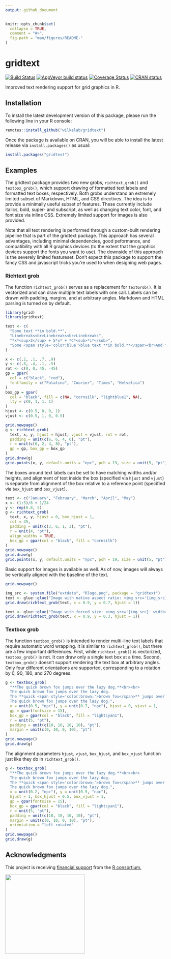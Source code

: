 ```yaml
---
output: github_document
---
```


<!-- README.md is generated from README.Rmd. Please edit that file -->

```r
knitr::opts_chunk$set(
  collapse = TRUE,
  comment = "#>",
  fig.path = "man/figures/README-"
)
```

# gridtext

<!-- badges: start -->
[![Build Status](https://travis-ci.org/wilkelab/gridtext.svg?branch=master)](https://travis-ci.org/wilkelab/gridtext)
[![AppVeyor build status](https://ci.appveyor.com/api/projects/status/github/wilkelab/gridtext?branch=master&svg=true)](https://ci.appveyor.com/project/clauswilke/gridtext)
[![Coverage Status](https://img.shields.io/codecov/c/github/wilkelab/gridtext/master.svg)](https://codecov.io/github/wilkelab/gridtext?branch=master)
[![CRAN status](https://www.r-pkg.org/badges/version/gridtext)](https://cran.r-project.org/package=gridtext)
<!-- badges: end -->

Improved text rendering support for grid graphics in R.


## Installation

To install the latest development version of this package, please run the following line in your R console:

```r
remotes::install_github("wilkelab/gridtext")
```

Once the package is available on CRAN, you will be able to install the latest release via `install.packages()` as usual:

```r
install.packages("gridtext")
```


## Examples

The gridtext package provides two new grobs, `richtext_grob()` and `textbox_grob()`, which support drawing of formatted text labels and formatted text boxes, respectively. Both grobs understand an extremely limited subset of Markdown, HTML, and CSS directives. The idea is to provide a minimally useful subset of features. These currently include italics, bold, super- and subscript, as well as changing text color, font, and font size via inline CSS. Extremely limited support for images is also provided.

Note that all text rendering is performed through a custom-built rendering pipeline that is part of the gridtext package. This approach has several advantages, including minimal dependencies, good peformance, and compatibility with all R graphics devices (to the extent that the graphics devices support the fonts you want to use). The downside of this approach is the severely limited featureset. Don't expect this package to support the fancy CSS and javascript tricks you're used to when designing web pages.

### Richtext grob

The function `richtext_grob()` serves as a replacement for `textGrob()`. It is vectorized and can draw multiple text labels with one call. Labels can be drawn with padding, margins, and at arbitrary angles. Markdown and HTML parsing is turned on by default.

```r
library(grid)
library(gridtext)

text <- c(
  "Some text **in bold.**",
  "Linebreaks<br>Linebreaks<br>Linebreaks",
  "*x*<sup>2</sup> + 5*x* + *C*<sub>*i*</sub>",
  "Some <span style='color:blue'>blue text **in bold.**</span><br>And *italics text.*<br>And some <span style='font-size:18pt; color:black'>large</span> text."
)

x <- c(.2, .1, .7, .9)
y <- c(.8, .4, .1, .5)
rot <- c(0, 0, 45, -45)
gp = gpar(
  col = c("black", "red"),
  fontfamily = c("Palatino", "Courier", "Times", "Helvetica")
)
box_gp = gpar(
  col = "black", fill = c(NA, "cornsilk", "lightblue1", NA),
  lty = c(0, 1, 1, 1)
)
hjust <- c(0.5, 0, 0, 1)
vjust <- c(0.5, 1, 0, 0.5)

grid.newpage()
g <- richtext_grob(
  text, x, y, hjust = hjust, vjust = vjust, rot = rot, 
  padding = unit(c(6, 6, 4, 6), "pt"),
  r = unit(c(0, 2, 4, 8), "pt"),
  gp = gp, box_gp = box_gp
)
grid.draw(g)
grid.points(x, y, default.units = "npc", pch = 19, size = unit(5, "pt"))
```

The boxes around text labels can be set to have matching widths and/or heights, and alignment of text inside the box (specified via `hjust` and `vjust`) is separate from alignment of the box relative to a reference point (specified via `box_hjust` and `box_vjust`).

```r
text <- c("January", "February", "March", "April", "May")
x <- (1:5)/6 + 1/24
y <- rep(0.8, 5)
g <- richtext_grob(
  text, x, y, hjust = 0, box_hjust = 1,
  rot = 45,
  padding = unit(c(3, 6, 1, 3), "pt"),
  r = unit(4, "pt"),
  align_widths = TRUE,
  box_gp = gpar(col = "black", fill = "cornsilk")
)
grid.newpage()
grid.draw(g)
grid.points(x, y, default.units = "npc", pch = 19, size = unit(5, "pt"))
```

Basic support for images is available as well. As of now, images will always be vertically aligned with the baseline of the text.
```r
grid.newpage()

img_src <- system.file("extdata", "Rlogo.png", package = "gridtext")
text <- glue::glue("Image with native aspect ratio: <img src='{img_src}' width='100'/> And some more text.")
grid.draw(richtext_grob(text, x = 0.9, y = 0.7, hjust = 1))

text <- glue::glue("Image with forced size: <img src='{img_src}' width='100' height='30'/> And some more text.")
grid.draw(richtext_grob(text, x = 0.9, y = 0.3, hjust = 1))

```


### Textbox grob

The function `textbox_grob()` is intended to render multi-line text labels that require automatic word wrapping. It is similar to `richtext_grob()`, but there are a few important differences. First, while `richtext_grob()` is vectorized, `textbox_grob()` is not. It can draw only a single text box at a time. Second, `textbox_grob()` doesn't support rendering the text box at arbitrary angles. Only four different orientations are supported, corresponding to a rotation by 0, 90, 180, and 270 degrees.

```r
g <- textbox_grob(
  "**The quick brown fox jumps over the lazy dog.**<br><br>
  The quick brown fox jumps over the lazy dog.
  The **quick <span style='color:brown;'>brown fox</span>** jumps over the lazy dog.
  The quick brown fox jumps over the lazy dog.",
  x = unit(0.5, "npc"), y = unit(0.7, "npc"), hjust = 0, vjust = 1,
  gp = gpar(fontsize = 15),
  box_gp = gpar(col = "black", fill = "lightcyan1"),
  r = unit(5, "pt"),
  padding = unit(c(10, 10, 10, 10), "pt"),
  margin = unit(c(0, 10, 0, 10), "pt")
)
grid.newpage()
grid.draw(g)
```

The alignment parameters `hjust`, `vjust`, `box_hjust`, and `box_vjust` function just like they do in `richtext_grob()`.

```r
g <- textbox_grob(
  "**The quick brown fox jumps over the lazy dog.**<br><br>
  The quick brown fox jumps over the lazy dog.
  The **quick <span style='color:brown;'>brown fox</span>** jumps over the lazy dog.
  The quick brown fox jumps over the lazy dog.",
  x = unit(0.2, "npc"), y = unit(0.5, "npc"),
  hjust = 1, box_hjust = 0.5, box_vjust = 1,
  gp = gpar(fontsize = 15),
  box_gp = gpar(col = "black", fill = "lightcyan1"),
  r = unit(5, "pt"),
  padding = unit(c(10, 10, 10, 10), "pt"),
  margin = unit(c(0, 10, 0, 10), "pt"),
  orientation = "left-rotated"
)
grid.newpage()
grid.draw(g)
```

## Acknowledgments

This project is receiving [financial support](https://www.r-consortium.org/projects/awarded-projects) from the [R consortium.](https://www.r-consortium.org)

<img src="https://www.r-consortium.org/wp-content/uploads/sites/13/2016/09/RConsortium_Horizontal_Pantone.png" width="250">

